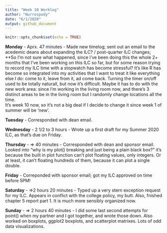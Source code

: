 ```yaml
---
title: "Week 10 Worklog"
author: "Nurrospody"
date: "6/1/2020"
output: github_document
---
```


```r
knitr::opts_chunk$set(echo = TRUE)
```

**Monday** - Aprx. 47 minutes - Made new timelog; sent out an email to the acedemic deans about expanding the ILC? / post-quarter ILC changes; 
**So I'm not sure what happened, since I've been doing this the whole 2+ months that I've been working on this ILC so far, but for some reason trying to record my ILC time with a stopwatch has become stressful?  It's like R has become so integrated into my activities that I want to treat it like everything else I do: come to it, leave from it, ad come back.  Turning the timer on/off used to be totally naturall, but now it's difficult.  Maybe it has to do with the new work area: since I'm working in the living room now, and there's 3 distinct areas to be in the living room but I randomly change locations all the time.  
It's week 10 now, so it's not a big deal if I decide to change it since week 1 of summer will be 'new'.

**Tuesday** - Corresponded with dean email.

**Wednesday** - 2 1/2 to 3 hours - Wrote up a first draft for my Summer 2020 ILC, as that's due on Friday.

**Thursday** - => 40 minutes - Corresponded with dean and sponsor email.  Looked into "why is my plot() breaking and just being a plain black box?" it's because the built in plot function can't plot floating values, only integers.  Or at least, it can't floating hundreds of them, because it can plot a single double.

**Friday** - Correponded with sponsor email; got my ILC approved on time before 5PM! 

**Saturday** - =>2 hours 20 minutes - Typed up a very stern exception request for my ILC.  Appears in conflict with the college policy, my butt. 
Also, fnished chapter 5 report part 1.  It is much more sensibly organized now.

**Sunday** - => 2 hours 40 minutes - I did some last second attempts for point() when my partner and I got together, and wrote those down.  Also worked on boxplots, ggplot2 boxplots, and scatterplot matrixes.  Lots of odd data visualizations.  
